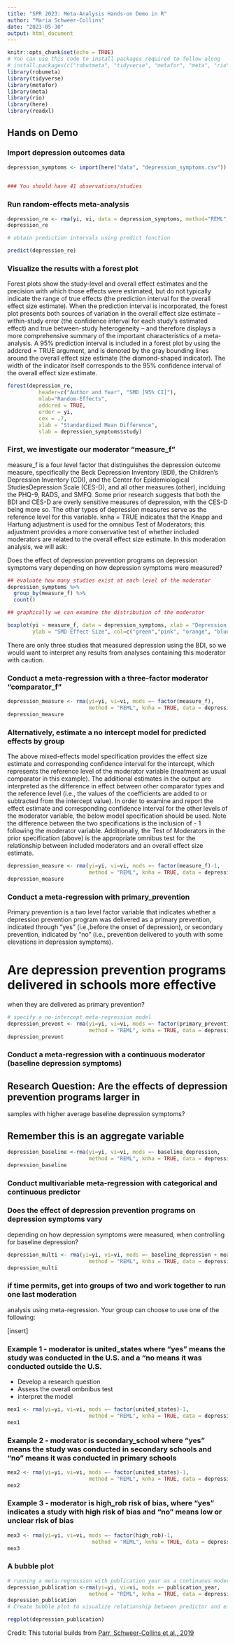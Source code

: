 ---
title: "SPR 2023: Meta-Analysis Hands-on Demo in R"
author: "Maria Schweer-Collins"
date: "2023-05-30"
output: html_document
---


```{r setup, include=FALSE}
knitr::opts_chunk$set(echo = TRUE)
# You can use this code to install packages required to follow along
# install.packages(c("robutmeta", "tidyverse", "metafor", "meta", "rio", "here", "readxl"))
library(robumeta)
library(tidyverse)
library(metafor)
library(meta)
library(rio)
library(here)
library(readxl)
```


## Hands on Demo


### Import depression outcomes data
```{r import, echo = TRUE, eval = TRUE}

depression_symptoms <- import(here("data", "depression_symptoms.csv"))

     
### You should have 41 observations/studies
```

### Run random-effects meta-analysis 

```{r random-effects}
depression_re <- rma(yi, vi, data = depression_symptoms, method="REML", knha=TRUE)
depression_re

# obtain prediction intervals using predict function

predict(depression_re)

```


### Visualize the results with a forest plot 

Forest plots show the study-level and overall effect estimates and the precision with which 
those effects were estimated, but do not typically indicate the range of true effects 
(the prediction interval for the overall effect size estimate). When the prediction interval is 
incorporated, the forest plot presents both sources of variation in the overall effect size 
estimate – within-study error (the confidence interval for each study’s estimated effect) and 
true between-study heterogeneity – and therefore displays a more comprehensive summary of the 
important characteristics of a meta-analysis. A 95% prediction interval is included in a forest 
plot by using the addcred = TRUE argument, and is denoted by the gray bounding lines around the 
overall effect size estimate (the diamond-shaped indicator). The width of the indicator itself 
corresponds to the 95% confidence interval of the overall effect size estimate.

```{r forest, out.width= "125%", out.height="165%"}
forest(depression_re, 
          header=c("Author and Year", "SMD [95% CI]"), 
          mlab="Random-Effects",
          addcred = TRUE,
          order = yi,
          cex = .7,
          xlab = "Standardized Mean Difference",
          slab = depression_symptoms$study)

```



 

### First, we investigate our moderator "measure_f"

measure_f is a four level factor that distinguishes the depression outcome measure, specifically the Beck
Depression Inventory (BDI), the Children's Depression Inventory (CDI), and the Center for Epidemiological StudiesDepression Scale (CES-D), and all other measures (other), inclduing the PHQ-9, RADS, and SMFQ. Some prior research suggests that both the BDI and CES-D are overly sensitive measures of depression, with the
CES-D being more so. The other types of depression measures serve as the reference level
for this variable. knha = TRUE indicates that the Knapp and Hartung adjustment is used for the omnibus Test of 
Moderators; this adjustment provides a more conservative test of whether included moderators are related to 
the overall effect size estimate. In this moderation analysis, we will ask: 

Does the effect of depression prevention programs on depression symptoms vary 
depending on how depression symptoms were measured?

```{r check moderator}

## evaluate how many studies exist at each level of the moderator
depression_symptoms %>%
  group_by(measure_f) %>%
  count()

## graphically we can examine the distribution of the moderator

boxplot(yi ~ measure_f, data = depression_symptoms, xlab = "Depression Measure", 
        ylab = "SMD Effect Size", col=c("green","pink", "orange", "blue"))

```

There are only three studies that measured depression using the BDI, so we would want 
to interpret any results from analyses containing this moderator with caution. 


### Conduct a meta-regression with a three-factor moderator "comparator_f"

```{r meta-regression}
depression_measure <- rma(yi=yi, vi=vi, mods =~ factor(measure_f),
                          method = "REML", knha = TRUE, data = depression_symptoms)
depression_measure

```



### Alternatively, estimate a no intercept model for predicted effects by group

The above mixed-effects model specification provides the effect size estimate and 
corresponding confidence interval for the intercept, which represents the reference 
level of the moderator variable (treatment as usual comparator in this example). 
The additional estimates in the output are interpreted as the difference in effect between 
other comparator types and the reference level (i.e., the values of the coefficients are 
added to or subtracted from the intercept value). In order to examine and report the effect 
estimate and corresponding confidence interval for the other levels of the moderator variable, 
the below model specification should be used. Note the difference between the two specifications 
is the inclusion of - 1 following the moderator variable. Additionally, the Test of Moderators 
in the prior specification (above) is the appropriate omnibus test for the relationship between 
included moderators and an overall effect size estimate.

```{r meta-regression no intercept}
depression_measure <- rma(yi=yi, vi=vi, mods =~ factor(measure_f)-1,
                          method = "REML", knha = TRUE, data = depression_symptoms)
depression_measure

```


### Conduct a meta-regression with primary_prevention

Primary prevention is a two level factor variable that indicates whether
a depression prevention program was delivered as a primary prevention, indicated
through "yes"  (i.e.,before the onset of depression), or secondary 
prevention, indicated by "no" (i.e., prevention delivered to youth with some 
elevations in depression symptoms).


# Are depression prevention programs delivered in schools more effective
when they are delivered as primary prevention?


```{r meta-regression prevent}
# specify a no-intercept meta-regression model
depression_prevent <- rma(yi=yi, vi=vi, mods =~ factor(primary_prevention)-1,
                          method = "REML", knha = TRUE, data = depression_symptoms)
depression_prevent

```


### Conduct a meta-regression with a continuous moderator (baseline depression symptoms)

## Research Question: Are the effects of depression prevention programs larger in
samples with higher average baseline depression symptoms?

## Remember this is an aggregate variable

```{r baseline }
depression_baseline <-rma(yi=yi, vi=vi, mods =~ baseline_depression,
                          method = "REML", knha = TRUE, data = depression_symptoms)
depression_baseline
```




### Conduct multivariable meta-regression with categorical and continuous predictor

### Does the effect of depression prevention programs on depression symptoms vary 
depending on how depression symptoms were measured, when controlling for baseline depression?
```{r multi meta-reg}

depression_multi <- rma(yi=yi, vi=vi, mods =~ baseline_depression + measure_f,
                          method = "REML", knha = TRUE, data = depression_symptoms) 
depression_multi

```

### if time permits, get into groups of two and work together to run one last moderation 
analysis using meta-regression. Your group can choose to use one of the following: 

[insert]

### Example 1 - moderator is united_states where "yes" means the study was conducted in the U.S. and a "no means it was conducted outside the U.S.

- Develop a research question
- Assess the overall ombnibus test
- interpret the model


```{r EX1}
mex1 <- rma(yi=yi, vi=vi, mods =~ factor(united_states)-1,
                          method = "REML", knha = TRUE, data = depression_symptoms)
mex1
```

### Example 2 - moderator is secondary_school where "yes" means the study was conducted in secondary schools and "no" means it was conducted in primary schools

```{r EX2}
mex2 <- rma(yi=yi, vi=vi, mods =~ factor(united_states)-1,
                          method = "REML", knha = TRUE, data = depression_symptoms)
mex2
```

### Example 3 - moderator is high_rob risk of bias, where "yes" indicates a study with high risk of bias and "no" means low or unclear risk of bias

```{r EX3}
mex3 <- rma(yi=yi, vi=vi, mods =~ factor(high_rob)-1,
                           method = "REML", knha = TRUE, data = depression_symptoms)
mex3

```




### A bubble plot
```{r bubble plot}
# running a meta-regression with publication year as a continuous moderator 
depression_publication <-rma(yi=yi, vi=vi, mods =~ publication_year,
                          method = "REML", knha = TRUE, data = depression_symptoms)
depression_publication
# Create bubble plot to visualize relationship between predictor and effect size

regplot(depression_publication)

```

Credit: This tutorial builds from [Parr, Schweer-Collins et al., 2019](https://onlinelibrary.wiley.com/doi/10.1016/j.adolescence.2019.10.009)


      